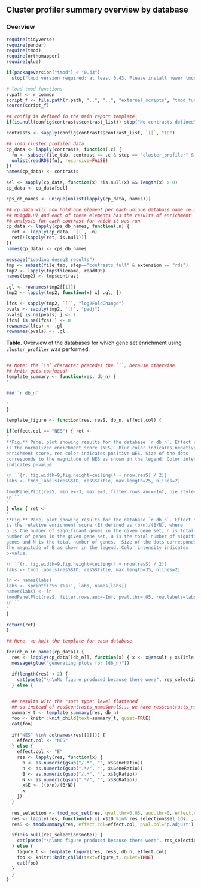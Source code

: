 <!--  common abbreviations: 
This is the snippet for summary of cluster profiler results
January Weiner

    cps, cluster profiler summary
    cp, cluster profiler 
-->


## Cluster profiler summary overview by database


### Overview




```r
require(tidyverse)
require(pander)
require(tmod)
require(orthomapper)
require(glue)

if(packageVersion("tmod") < "0.43") 
  stop("tmod version required: at least 0.43. Please install newer tmod from https://github.com/january3/tmod")

# load tmod functions
r.path <- r_common
script_f <- file.path(r.path, "..", "..", "external_scripts", "tmod_functions.R")
source(script_f)

## config is defined in the main report template
if(is.null(config$contrasts$contrast_list)) stop("No contrasts defined")

contrasts <- sapply(config$contrasts$contrast_list, `[[`, "ID")
```


```r
## load cluster profiler data
cp_data <- lapply(contrasts, function(.c) {
  fn <- subset(file_tab, contrast == .c & step == "cluster_profiler" & extension == "rds")$filename
  unlist(readRDS(fn), recursive=FALSE)
})
names(cp_data) <- contrasts

sel <- sapply(cp_data, function(x) !is.null(x) && length(x) > 0)
cp_data <- cp_data[sel]

cps_db_names <- unique(unlist(lapply(cp_data, names)))

## cp_data will now hold one element per each unique database name (e.g.
## MSigdb.H) and each of these elements has the results of enrichment
## analysis for each contrast for which it was run
cp_data <- lapply(cps_db_names, function(.n) {
  ret <- lapply(cp_data, `[[`, .n)
  ret[!(sapply(ret, is.null))]
})
names(cp_data) <- cps_db_names
```




```r
message("Loading deseq2 results")
tmp <- subset(file_tab, step=="contrasts_full" & extension == "rds")
tmp2 <- lapply(tmp$filename, readRDS)
names(tmp2) <- tmp$contrast

.gl <- rownames(tmp2[[1]])
tmp2 <- lapply(tmp2, function(x) x[ .gl, ])

lfcs <- sapply(tmp2, `[[`, "log2FoldChange")
pvals <- sapply(tmp2, `[[`, "padj")
pvals[ is.na(pvals) ] <- 1
lfcs[ is.na(lfcs) ] <- 0
rownames(lfcs) <- .gl
rownames(pvals) <- .gl
```

**Table.** Overview of the databases for which gene set enrichment using
`cluster_profiler` was performed.

```r

```


```r
## Note: the `\n` character precedes the ```, because otherwise 
## knitr gets confused!
template_summary <- function(res, db_n) {
"

### `r db_n`

"
}

template_figure <- function(res, resS, db_n, effect.col) {

if(effect.col == "NES") { ret <-
"
**Fig.** Panel plot showing results for the database `r db_n`. Effect size
is the normalized enrichment score (NES). Blue color indicates negative
enrichment score, red color indicates positive NES. Size of the dots
corresponds to the magnitude of NES as shown in the legend. Color intensity
indicates p-value.

\n```{r, fig.width=9,fig.height=ceiling(4 + nrow(resS) / 2)}
labs <- tmod_labels(resS$ID, resS$Title, max.length=25, nlines=2)

tmodPanelPlot(resS, min.e=-3, max.e=3, filter.rows.auc=-Inf, pie.style='dotsymm', pval.thr=.05, row.labels=labs)
\n```
"
} else { ret <-
"
**Fig.** Panel plot showing results for the database `r db_n`. Effect size
is the relative enrichment score (E) defined as (b/n)/(B/N), where 
b is the number of significant genes in the given gene set, n is total
number of genes in the given gene set, B is the total number of significant
genes and N is the total number of genes.  Size of the dots corresponds to
the magnitude of E as shown in the legend. Color intensity indicates
p-value.

\n```{r, fig.width=9,fig.height=ceiling(4 + nrow(resS) / 2)}
labs <- tmod_labels(resS$ID, resS$Title, max.length=35, nlines=2)

ln <- names(labs)
labs <- sprintf('%s (%s)', labs, names(labs))
names(labs) <- ln
tmodPanelPlot(resS, filter.rows.auc=-Inf, pval.thr=.05, row.labels=labs, max.e=NULL, min.e=1)
\n```
"
}

return(ret)
}

```

```r
## Here, we knit the template for each database

for(db_n in names(cp_data)) {
  res <- lapply(cp_data[[db_n]], function(x) { x <- x@result ; x$Title <- x$Description ; x })
  message(glue("generating plots for {db_n}"))

  if(length(res) < 2) {
    cat(paste("\n\nNo figure produced because there were", res_selection$note, "enrichment results.\n\n"))
  } else {

 
  ## results with the "sort type" level flattened
  ## so instead of res$contrasts_name$pval$... we have res$contrasts_name.pval$...
  summary_t <- template_summary(res, db_n)
  foo <- knitr::knit_child(text=summary_t, quiet=TRUE)
  cat(foo)
 
  if("NES" %in% colnames(res[[1]])) {
    effect.col <- "NES"
  } else {
    effect.col <- "E"
    res <- lapply(res, function(x) {
      b <- as.numeric(gsub("/.*", "", x$GeneRatio))
      n <- as.numeric(gsub(".*/", "", x$GeneRatio))
      B <- as.numeric(gsub("/.*", "", x$BgRatio))
      N <- as.numeric(gsub(".*/", "", x$BgRatio))
      x$E <- ((b/n)/(B/N))
      x
    })
  }
    
  res_selection <- tmod_mod_sel(res, qval.thr=0.05, auc.thr=0, effect.col=effect.col, pval.col='p.adjust')
  res <- lapply(res, function(x) x[ x$ID %in% res_selection$sel_ids, , drop=FALSE ])
  resS <- tmodSummary(res, effect.col=effect.col, pval.col='p.adjust')

  if(!is.null(res_selection$note)) {
    cat(paste("\n\nNo figure produced because there were", res_selection$note, "enrichment results.\n\n"))
  } else {
    figure_t <- template_figure(res, resS, db_n, effect.col)
    foo <- knitr::knit_child(text=figure_t, quiet=TRUE)
    cat(foo)
  }
  }
}
```






